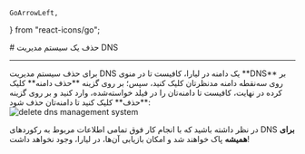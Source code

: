     GoArrowLeft,
} from "react-icons/go";

<Layout>
# حذف یک سیستم مدیریت DNS

<hr className="mb-2" />
برای حذف سیستم مدیریت DNS یک دامنه در لیارا، کافیست تا در منوی **DNS** بر روی سه‌نقطه دامنه مدنظرتان کلیک کنید،
سپس؛ بر روی گزینه **حذف دامنه** کلیک کرده 
در نهایت، کافیست تا دامنه‌تان را در فیلد خواسته‌شده، وارد کنید و بر روی گزینه **حذف** کلیک کنید تا دامنه‌تان حذف شود:
<div className="h-4" />
<img src="https://files.liara.ir/liara/docs/delete-dns-management-system.gif" alt="delete dns management system"/>
<div className="h-4" />

در نظر داشته باشید که با انجام کار فوق تمامی اطلاعات مربوط به رکوردهای DNS
**برای همیشه** پاک خواهند شد و امکان بازیابی آن‌ها، در لیارا، وجود نخواهد داشت!

</Layout>